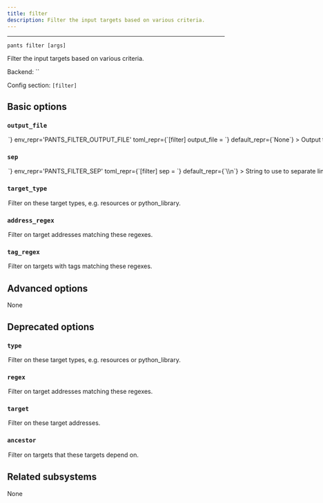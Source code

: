 ```yaml
---
title: filter
description: Filter the input targets based on various criteria.
---
```



---

```
pants filter [args]
```

Filter the input targets based on various criteria.

Backend: <span className="color--primary">``</span>

Config section: <span className="color--primary">`[filter]`</span>

<span className={styles.options}>

## Basic options

### `output_file`

<Option
  cli_repr={`--filter-output-file=<path>`}
  env_repr='PANTS_FILTER_OUTPUT_FILE'
  toml_repr={`[filter]
output_file = <path>`}
  default_repr={`None`}
>

Output the goal&#x27;s stdout to this file. If unspecified, outputs to stdout.

</Option>

### `sep`

<Option
  cli_repr={`--filter-sep=<separator>`}
  env_repr='PANTS_FILTER_SEP'
  toml_repr={`[filter]
sep = <separator>`}
  default_repr={`\\n`}
>

String to use to separate lines in line-oriented output.

</Option>

### `target_type`

<Option
  cli_repr={`--filter-target-type="[[+-]type1,type2,..., [+-]type1,type2,..., ...]"`}
  env_repr='PANTS_FILTER_TARGET_TYPE'
  toml_repr={`[filter]
target_type = [
    [+-]type1,type2,...,
    [+-]type1,type2,...,
    ...,
]`}
  default_repr={`[]`}
>

Filter on these target types, e.g. `resources` or `python_library`.

</Option>

### `address_regex`

<Option
  cli_repr={`--filter-address-regex="[[+-]regex1,regex2,..., [+-]regex1,regex2,..., ...]"`}
  env_repr='PANTS_FILTER_ADDRESS_REGEX'
  toml_repr={`[filter]
address_regex = [
    [+-]regex1,regex2,...,
    [+-]regex1,regex2,...,
    ...,
]`}
  default_repr={`[]`}
>

Filter on target addresses matching these regexes.

</Option>

### `tag_regex`

<Option
  cli_repr={`--filter-tag-regex="[[+-]regex1,regex2,..., [+-]regex1,regex2,..., ...]"`}
  env_repr='PANTS_FILTER_TAG_REGEX'
  toml_repr={`[filter]
tag_regex = [
    [+-]regex1,regex2,...,
    [+-]regex1,regex2,...,
    ...,
]`}
  default_repr={`[]`}
>

Filter on targets with tags matching these regexes.

</Option>

## Advanced options

None

## Deprecated options

### `type`

<Option
  cli_repr={`--filter-type="[[+-]type1,type2,..., [+-]type1,type2,..., ...]"`}
  env_repr='PANTS_FILTER_TYPE'
  toml_repr={`[filter]
type = [
    [+-]type1,type2,...,
    [+-]type1,type2,...,
    ...,
]`}
  default_repr={`[]`}
  removal_version='2.1.0.dev0'
  removal_hint={'Use `--target-type` instead of `--type`.'}
>

Filter on these target types, e.g. `resources` or `python_library`.

</Option>

### `regex`

<Option
  cli_repr={`--filter-regex="[[+-]regex1,regex2,..., [+-]regex1,regex2,..., ...]"`}
  env_repr='PANTS_FILTER_REGEX'
  toml_repr={`[filter]
regex = [
    [+-]regex1,regex2,...,
    [+-]regex1,regex2,...,
    ...,
]`}
  default_repr={`[]`}
  removal_version='2.1.0.dev0'
  removal_hint={'Use `--address-regex` instead of `--regex`.'}
>

Filter on target addresses matching these regexes.

</Option>

### `target`

<Option
  cli_repr={`--filter-target="[[+-]spec1,spec2,..., [+-]spec1,spec2,..., ...]"`}
  env_repr='PANTS_FILTER_TARGET'
  toml_repr={`[filter]
target = [
    [+-]spec1,spec2,...,
    [+-]spec1,spec2,...,
    ...,
]`}
  default_repr={`[]`}
  removal_version='2.1.0.dev0'
  removal_hint={'`--filter-target` was removed because it is similar to `--filter-address-regex`. If you still need this feature, please message us on Slack (https://www.pantsbuild.org/docs/community).'}
>

Filter on these target addresses.

</Option>

### `ancestor`

<Option
  cli_repr={`--filter-ancestor="[[+-]spec1,spec2,..., [+-]spec1,spec2,..., ...]"`}
  env_repr='PANTS_FILTER_ANCESTOR'
  toml_repr={`[filter]
ancestor = [
    [+-]spec1,spec2,...,
    [+-]spec1,spec2,...,
    ...,
]`}
  default_repr={`[]`}
  removal_version='2.1.0.dev0'
  removal_hint={'`--filter-ancestor` was removed because it is not trivial to implement. If you still need this feature, please message us on Slack (https://www.pantsbuild.org/docs/community).'}
>

Filter on targets that these targets depend on.

</Option>

## Related subsystems

None

</span>
